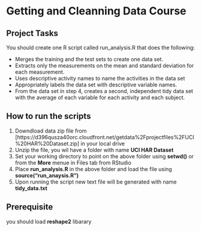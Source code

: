 # Getting and Cleanning Data Course

## Project Tasks
You should create one R script called run_analysis.R that does the following:

* Merges the training and the test sets to create one data set.
* Extracts only the measurements on the mean and standard deviation for each measurement.
* Uses descriptive activity names to name the activities in the data set
* Appropriately labels the data set with descriptive variable names.
* From the data set in step 4, creates a second, independent tidy data set with the average of each variable for each activity and each subject.

## How to run the scripts

1. Downdload data zip file from [https://d396qusza40orc.cloudfront.net/getdata%2Fprojectfiles%2FUCI%20HAR%20Dataset.zip] in your local drive
2. Unzip the file, you wil have a folder with name **UCI HAR Dataset**
3. Set your working directory to point on the above folder using **setwd()** or from the **More** menue in Files tab from RStudio
4. Place **run_analysis.R** in the above folder and load the file using **source("run_anaysis.R")**
5. Upon running the script new text file will be generated with name **tidy_data.txt**

## Prerequisite

you should load **reshape2** libarary


